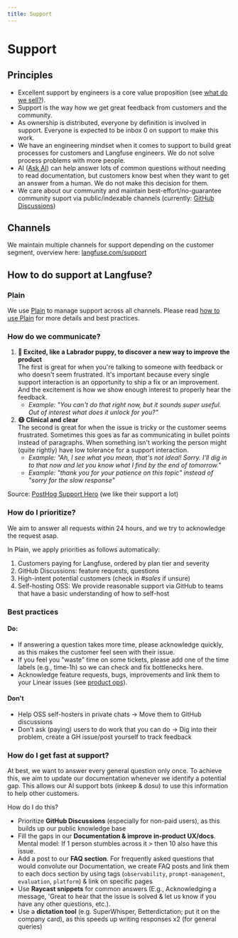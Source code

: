 ```yaml
---
title: Support
---
```


# Support

## Principles

- Excellent support by engineers is a core value proposition (see [what do we sell?](/handbook/chapters/monetization)).
- Support is the way how we get great feedback from customers and the community.
- As ownership is distributed, everyone by definition is involved in support. Everyone is expected to be inbox 0 on support to make this work.
- We have an engineering mindset when it comes to support to build great processes for customers and Langfuse engineers. We do not solve process problems with more people.
- AI ([Ask AI](/ask-ai)) can help answer lots of common questions without needing to read documentation, but customers know best when they want to get an answer from a human. We do not make this decision for them.
- We care about our community and maintain best-effort/no-guarantee community suport via public/indexable channels (currently: [GitHub Discussions](/gh-support))

## Channels

We maintain multiple channels for support depending on the customer segment, overview here: [langfuse.com/support](/support)

## How to do support at Langfuse?

### Plain

We use [Plain](https://plain.com) to manage support across all channels. Please read [how to use Plain](/handbook/support/using-plain) for more details and best practices.

### How do we communicate?

1. **🐶 Excited, like a Labrador puppy, to discover a new way to improve the product**  
   The first is great for when you're talking to someone with feedback or who doesn't seem frustrated. It's important because every single support interaction is an opportunity to ship a fix or an improvement. And the excitement is how we show enough interest to properly hear the feedback.
   - _Example: "You can't do that right now, but it sounds super useful. Out of interest what does it unlock for you?"_
2. **😷 Clinical and clear**  
   The second is great for when the issue is tricky or the customer seems frustrated. Sometimes this goes as far as communicating in bullet points instead of paragraphs. When something isn't working the person might (quite rightly) have low tolerance for a support interaction.
   - _Example: "Ah, I see what you mean, that's not ideal\! Sorry. I'll dig in to that now and let you know what I find by the end of tomorrow."_
   - _Example: "thank you for your patience on this topic" instead of "sorry for the slow response"_

Source: [PostHog Support Hero](https://posthog.com/handbook/engineering/support-hero#dont-ask-users-to-do-work-that-you-can-do) (we like their support a lot)

### How do I prioritize?

We aim to answer all requests within 24 hours, and we try to acknowledge the request asap.

In Plain, we apply priorities as follows automatically:

1. Customers paying for Langfuse, ordered by plan tier and severity
2. GitHub Discussions: feature requests, questions
3. High-intent potential customers (check in _#sales_ if unsure)
4. Self-hosting OSS: We provide reasonable support via GitHub to teams that have a basic understanding of how to self-host

### Best practices

#### Do:

- If answering a question takes more time, please acknowledge quickly, as this makes the customer feel seen with their issue.
- If you feel you "waste" time on some tickets, please add one of the time labels (e.g., time-1h) so we can check and fix bottlenecks here.
- Acknowledge feature requests, bugs, improvements and link them to your Linear issues (see [product ops](/handbook/product-engineering/product-ops)).

#### Don't

- Help OSS self-hosters in private chats \-\> Move them to GitHub discussions
- Don't ask (paying) users to do work that you can do \-\> Dig into their problem, create a GH issue/post yourself to track feedback

### How do I get fast at support?

At best, we want to answer every general question only once. To achieve this, we aim to update our documentation whenever we identify a potential gap. This allows our AI support bots (inkeep & dosu) to use this information to help other customers.

How do I do this?

- Prioritize **GitHub Discussions** (especially for non-paid users), as this builds up our public knowledge base
- Fill the gaps in our **Documentation & improve in-product UX/docs**. Mental model: If 1 person stumbles across it \> then 10 also have this issue.
- Add a post to our **FAQ section**. For frequently asked questions that would convolute our Documentation, we create FAQ posts and link them to each docs section by using tags (`observability`, `prompt-management`, `evaluation`, `platform`) & link on specific pages
- Use **Raycast snippets** for common answers (E.g., Acknowledging a message, 'Great to hear that the issue is solved & let us know if you have any other questions, etc.).
- Use a **dictation tool** (e.g. SuperWhisper, Betterdictation; put it on the company card), as this speeds up writing responses x2 (for general queries)
